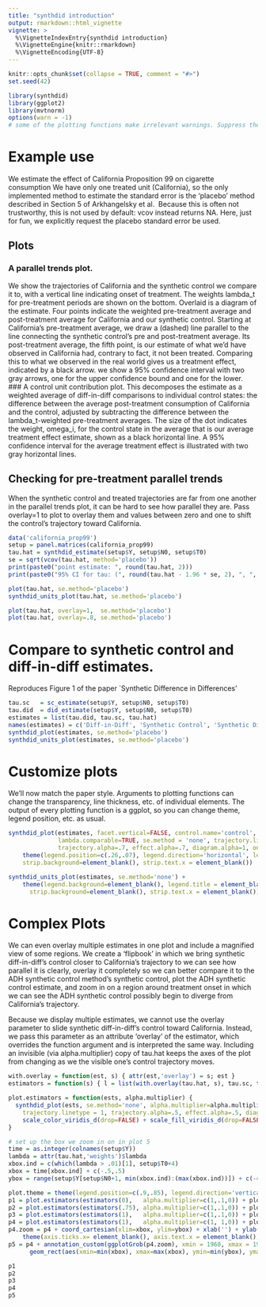 ```yaml
---
title: "synthdid introduction"
output: rmarkdown::html_vignette
vignette: >
  %\VignetteIndexEntry{synthdid introduction}
  %\VignetteEngine{knitr::rmarkdown}
  %\VignetteEncoding{UTF-8}
---
```


```r
knitr::opts_chunk$set(collapse = TRUE, comment = "#>")
set.seed(42)
```

```r
library(synthdid)
library(ggplot2)
library(mvtnorm)
options(warn = -1)  
# some of the plotting functions make irrelevant warnings. Suppress them here.
```

# Example use 
We estimate the effect of California Proposition 99 on cigarette consumption
We have only one treated unit (California), so the only implemented method to estimate
the standard error is the 'placebo' method described in Section 5 of Arkhangelsky et al. 
Because this is often not trustworthy, this is not used by default: vcov instead returns NA.
Here, just for fun, we explicitly request the placebo standard error be used.

## Plots
### A parallel trends plot. 
  We show the trajectories of California and the synthetic control we compare it to, 
  with a vertical line indicating onset of treatment. The weights lambda_t for pre-treatment
  periods are shown on the bottom. Overlaid is a diagram of the estimate. 
  Four points indicate the weighted pre-treatment average and post-treatment average 
  for California and our synthetic control. Starting at California's pre-treatment average,
  we draw a (dashed) line parallel to the line connecting the synthetic control's
  pre and post-treatment average. Its post-treatment average, the fifth point, 
  is our estimate of what we'd have observed in California had, contrary to fact, it not been treated.
  Comparing this to what we observed in the real world gives us a treatment effect, indicated by a black arrow. 
  we show a 95% confidence interval with two gray arrows, one for the upper confidence bound 
  and one for the lower.
### A control unit contribution plot. 
  This decomposes the estimate as a weighted average of diff-in-diff comparisons to individual control states:
  the difference between the average post-treatment consumption of California and the control, adjusted by
  subtracting the difference between the lambda_t-weighted pre-treatment averages.
  The size of the dot indicates the weight, omega_i, for the control state in the average that is our
  average treatment effect estimate, shown as a black horizontal line. A 95% confidence interval
  for the average treatment effect is illustrated with two gray horizontal lines.

## Checking for pre-treatment parallel trends
When the synthetic control and treated trajectories are far from one another in the 
parallel trends plot, it can be hard to see how parallel they are. Pass overlay=1
to plot to overlay them and values between zero and one to shift the control's trajectory
toward California.
```r
data('california_prop99')
setup = panel.matrices(california_prop99)
tau.hat = synthdid_estimate(setup$Y, setup$N0, setup$T0)
se = sqrt(vcov(tau.hat, method='placebo'))
print(paste0("point estimate: ", round(tau.hat, 2)))
print(paste0("95% CI for tau: (", round(tau.hat - 1.96 * se, 2), ", ", round(tau.hat + 1.96 * se, 2), ")"))

plot(tau.hat, se.method='placebo')
synthdid_units_plot(tau.hat, se.method='placebo')

plot(tau.hat, overlay=1,  se.method='placebo')
plot(tau.hat, overlay=.8, se.method='placebo')
```

# Compare to synthetic control and diff-in-diff estimates. 
Reproduces Figure 1 of the paper `Synthetic Difference in Differences' 
```r
tau.sc   = sc_estimate(setup$Y, setup$N0, setup$T0)
tau.did  = did_estimate(setup$Y, setup$N0, setup$T0)
estimates = list(tau.did, tau.sc, tau.hat)
names(estimates) = c('Diff-in-Diff', 'Synthetic Control', 'Synthetic Diff-in-Diff')
synthdid_plot(estimates, se.method='placebo')
synthdid_units_plot(estimates, se.method='placebo')
```

# Customize plots 
We'll now match the paper style.
Arguments to plotting functions can change the transparency, line thickness, etc. of individual elements.
The output of every plotting function is a ggplot, so you can change theme, legend position, etc. as usual.
```r
synthdid_plot(estimates, facet.vertical=FALSE, control.name='control', treated.name='california', 
              lambda.comparable=TRUE, se.method = 'none', trajectory.linetype = 1, line.width=.75, effect.curvature=-.4,
              trajectory.alpha=.7, effect.alpha=.7, diagram.alpha=1, onset.alpha=.7, ) + 
    theme(legend.position=c(.26,.07), legend.direction='horizontal', legend.key=element_blank(), legend.background=element_blank(),
    strip.background=element_blank(), strip.text.x = element_blank())

synthdid_units_plot(estimates, se.method='none') + 
    theme(legend.background=element_blank(), legend.title = element_blank(), legend.direction='horizontal', legend.position=c(.17,.07), 
	  strip.background=element_blank(), strip.text.x = element_blank())
```

# Complex Plots
We can even overlay multiple estimates in one plot and include a magnified view of some regions.
We create a 'flipbook' in which we bring synthetic diff-in-diff's control
closer to California's trajectory to we can see how parallel it is clearly, overlay it completely
so we can better compare it to the ADH synthetic control method's synthetic control,
plot the ADH synthetic control estimate, and zoom in on a region around treatment onset
in which we can see the ADH synthetic control possibly begin to diverge from California's trajectory.

Because we display multiple estimates, we cannot use the overlay parameter to slide synthetic
diff-in-diff's control toward California. Instead, we pass this parameter as an attribute
'overlay' of the estimator, which overrides the function argument and is interpreted the same way.
Including an invisible (via alpha.multiplier) copy of tau.hat keeps the axes of the plot
from changing as we the visible one's control trajectory moves.
```r
with.overlay = function(est, s) { attr(est,'overlay') = s; est } 
estimators = function(s) { l = list(with.overlay(tau.hat, s), tau.sc, tau.hat); names(l)=c('sdid', 'sc', ''); l }

plot.estimators = function(ests, alpha.multiplier) {
  synthdid_plot(ests, se.method='none', alpha.multiplier=alpha.multiplier, facet=rep(1,length(ests)),
	trajectory.linetype = 1, trajectory.alpha=.5, effect.alpha=.5, diagram.alpha=1, effect.curvature=-.4) + 
	scale_color_viridis_d(drop=FALSE) + scale_fill_viridis_d(drop=FALSE) + scale_alpha(range=c(0,1), guide='none') 
}

# set up the box we zoom in on in plot 5
time = as.integer(colnames(setup$Y))
lambda = attr(tau.hat,'weights')$lambda
xbox.ind = c(which(lambda > .01)[1], setup$T0+4)
xbox = time[xbox.ind] + c(-.5,.5)
ybox = range(setup$Y[setup$N0+1, min(xbox.ind):(max(xbox.ind))]) + c(-4,4)

plot.theme = theme(legend.position=c(.9,.85), legend.direction='vertical', legend.key=element_blank(), legend.background=element_blank())
p1 = plot.estimators(estimators(0),   alpha.multiplier=c(1,.1,0)) + plot.theme
p2 = plot.estimators(estimators(.75), alpha.multiplier=c(1,.1,0)) + plot.theme
p3 = plot.estimators(estimators(1),   alpha.multiplier=c(1,.1,0)) + plot.theme
p4 = plot.estimators(estimators(1),   alpha.multiplier=c(1, 1,0)) + plot.theme
p4.zoom = p4 + coord_cartesian(xlim=xbox, ylim=ybox) + xlab('') + ylab('') + 
    theme(axis.ticks.x= element_blank(), axis.text.x = element_blank(), axis.ticks.y=element_blank(), axis.text.y=element_blank(), legend.position='off')
p5 = p4 + annotation_custom(ggplotGrob(p4.zoom), xmin = 1968, xmax = 1984.7,   ymin=2, ymax=95) + # manually adjusted zoom box location
	  geom_rect(aes(xmin=min(xbox), xmax=max(xbox), ymin=min(ybox), ymax=max(ybox)), color=alpha('black', .25), size=.3, fill=NA)

p1
p2
p3
p4
p5


```